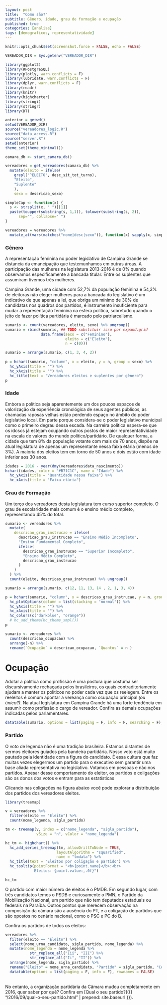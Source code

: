 ```yaml
---
layout: post
title:  "Como são?"
subtitle: Gênero, idade, grau de formação e ocupação
published: true
categories: [análise]
tags: [demograficos, representatividade]
---
```


```r
knitr::opts_chunk$set(screenshot.force = FALSE, echo = FALSE)

VEREADOR_DIR = Sys.getenv("VEREADOR_DIR")

library(ggplot2)
library(RPostgreSQL)
library(plotly, warn.conflicts = F)
library(lubridate, warn.conflicts = F)
library(dplyr, warn.conflicts = F)
library(readr)
library(knitr)
library(highcharter)
library(stringi)
library(stringr)
library(DT)

anterior = getwd()
setwd(VEREADOR_DIR)
source("vereadores_logic.R")
source("data_access.R")
source("server.R")
setwd(anterior) 
theme_set(theme_minimal())

camara_db <- start_camara_db()
```


```r
vereadores = get_vereadores(camara_db) %>%
  mutate(eleito = ifelse(
    grepl("^ELEITO", desc_sit_tot_turno),
    "Eleito",
    "Suplente"
    ),
    sexo = descricao_sexo) 

simpleCap <- function(x) {
  s <- strsplit(x, " ")[[1]]
  paste(toupper(substring(s, 1,1)), tolower(substring(s, 2)),
      sep="", collapse=" ")
}

vereadores = vereadores %>% 
  mutate_at(vars(matches("nome|desc|sexo")), function(x) sapply(x, simpleCap))
```

### Gênero
A representação feminina no poder legislativo de Campina Grande se distancia da emancipação que testemunhamos em outras áreas. A participação das mulheres na legislatura 2013-2016 é de 0% quando observamos especificamente a bancada titular. Entre os suplentes que assumiram tivemos três mulheres.

Campina Grande, uma cidade com 52,7% da população feminina e 54,3% de eleitoras não eleger mulheres para a bancada do legislativo é um indicativo de que apenas a lei, que obriga um mínimo de 30% de candidatas nos quadros dos partidos, é instrumento insuficiente para mudar a representação feminina na esfera política, sobretudo quando o jeito de fazer política partidária é marcado pelo patriarcalismo.

<!-- População feminina de CG = 52,7% de acordo com o Censo 2010 (IBGE) -->

```r
sumario <- count(vereadores, eleito, sexo) %>% ungroup()
sumario = rbind(sumario, ## TODO substituir isso por expand.grid
                data.frame(sexo = c("Feminino"), 
                           eleito = c("Eleito"), 
                           n = c(0))) 

sumario = arrange(sumario, c(1, 3, 4, 2)) 
  
p = hchart(sumario, "column", x = eleito, y = n, group = sexo) %>% 
  hc_yAxis(title = "") %>% 
  hc_xAxis(title = "") %>% 
  hc_title(text = "Vereadores eleitos e suplentes por gênero")
p
```

### Idade

Embora a política seja aparentemente um dos poucos espaços de valorização da experiência cronológica de seus agentes públicos, as chamadas raposas velhas estão perdendo espaço no âmbito do poder legislativo local. Em parte porque considera-se o poder legislativo municipal como o primeiro degrau dessa escada. Na carreira política espera-se que os idosos já estejam ocupando outros postos de maior representatividade na escala de valores do mundo político/partidário. De qualquer forma, a cidade que tem 8% da população votante com mais de 70 anos, dispõe na atual legislatura de apenas um representante nessa faixa etária (menos de 3%). A maioria dos eleitos tem em torno de 50 anos e dois estão com idade inferior aos 30 anos.

<!-- 13648 + 8921 -->

```r
idades = 2016 - year(dmy(vereadores$data_nascimento))
hchart(idades, color = "#B71C1C", name = "Idade") %>% 
  hc_yAxis(title = "Quantidade nessa faixa") %>% 
  hc_xAxis(title = "Faixa etária")
```

### Grau de Formação

Um terço dos vereadores desta legislatura tem curso superior completo. O grau de escolaridade mais comum é o ensino médio completo, representando 45% do total.

```r
sumario <- vereadores %>% 
  mutate(
    descricao_grau_instrucao = ifelse(
      descricao_grau_instrucao == "Ensino Médio Incompleto",
      "Ensino Fundamental Completo",
      ifelse(
        descricao_grau_instrucao == "Superior Incompleto",
        "Ensino Médio Completo",
        descricao_grau_instrucao
      )
    )
  ) %>% 
  count(eleito, descricao_grau_instrucao) %>% ungroup()

sumario = arrange(sumario, c(12, 11, 13, 14 , 2, 1, 3, 4))

p = hchart(sumario, "column", x = descricao_grau_instrucao, y = n, group = eleito) %>% 
  hc_plotOptions(column = list(stacking = "normal")) %>% 
  hc_yAxis(title = "") %>% 
  hc_xAxis(title = "") %>% 
  hc_colors(c("darkblue", "orange"))
  # hc_add_theme(hc_theme_smpl())
p
```


```r
sumario <- vereadores %>% 
  count(descricao_ocupacao) %>% 
  arrange(-n) %>% 
  rename(`Ocupação` = descricao_ocupacao, `Quantos` = n )
```

# Ocupação

Adotar a política como profissão é uma postura que costuma ser discursivamente rechaçada pelos brasileiros, os quais contraditoriamente ajudam a manter os políticos no poder cada vez que os reelegem. Entre os reeleitos é comum apontar a vereança como ocupação principal *(ou única?)*. Na atual legislatura em Campina Grande há uma forte tendência em assumir como profissão o cargo de vereador. Confira as demais ocupações indicadas pelos parlamentares.

```r
datatable(sumario, options = list(paging = F, info = F, searching = F), rownames = FALSE)
```

### Partido

O voto de legenda não é uma tradição brasileira. Estamos distantes de sermos eleitores guiados pela bandeira partidária. Nosso voto está muito pautado pela identidade com a figura do candidato. É essa cultura que faz muitas vezes elegermos um partido para o executivo sem garantir uma base aliada representativa no legislativo. Votamos em pessoas e não nos partidos. Apesar desse comportamento do eleitor, os partidos e coligações são os donos dos votos e entram para as estatísticas

Clicando nas coligações na figura abaixo você pode explorar a distribuição dos partidos dos vereadores eleitos.

```r
library(treemap)

v = vereadores %>% 
  filter(eleito == "Eleito") %>% 
  count(nome_legenda, sigla_partido)

tm <- treemap(v, index = c("nome_legenda", "sigla_partido"),
              vSize = "n", vColor = "nome_legenda")
```


```r
hc_tm <- highchart() %>% 
  hc_add_series_treemap(tm, allowDrillToNode = TRUE,
                       layoutAlgorithm = "squarified",
                       name = "tmdata") %>% 
  hc_title(text = "Eleitos por coligação e partido") %>% 
  hc_tooltip(pointFormat = "<b>{point.name}</b>:<br>
             Eleitos: {point.value:,.0f}")

hc_tm 
```

O partido com maior número de eleitos é o PMDB. Em segundo lugar, com três candidatos temos o PSDB e curiosamente o PMN, o Partido da Mobilização Nacional, um partido que não tem deputados estaduais ou federais na Paraíba. Outros pontos que merecem observação na composição da câmara são a ausência do PT, e a coligação de partidos que são opostos no cenário nacional, como o PSC e PC do B. 

Confira os partidos de todos os eleitos:

```r
vereadores %>% 
  filter(eleito == "Eleito") %>% 
  select(nome_urna_candidato, sigla_partido, nome_legenda) %>% 
  mutate(nome_legenda = nome_legenda %>% 
           str_replace_all("Iii", "III") %>% 
           str_replace_all("Ii", "II")) %>% 
  arrange(nome_legenda, sigla_partido) %>%
  rename("Eleito" = nome_urna_candidato, "Partido" = sigla_partido, "Coligação" = nome_legenda) %>% 
  datatable(options = list(paging = F, info = F), rownames = FALSE)
```
<br/>
No entanto, a organização partidária da Câmara mudou completamente em 2016, quer saber por quê? Confira em [Qual o seu partido?]({{ "/2016/09/qual-o-seu-partido.html" | prepend: site.baseurl }}).
